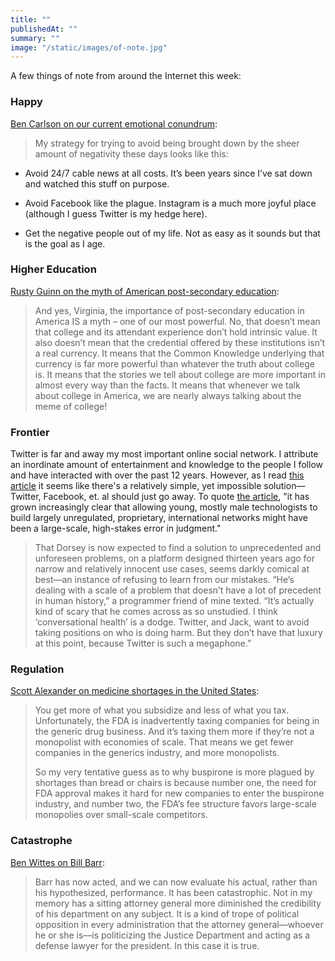 ```yaml
---
title: ""
publishedAt: ""
summary: ""
image: "/static/images/of-note.jpg"
---
```


A few things of note from around the Internet this week:

### Happy

[Ben Carlson on our current emotional
conundrum](https://awealthofcommonsense.com/2019/04/why-well-never-all-be-happy-again/):

> My strategy for trying to avoid being brought down by the sheer amount
> of negativity these days looks like this:

-   Avoid 24/7 cable news at all costs. It’s been years since I’ve sat
    down and watched this stuff on purpose.

-   Avoid Facebook like the plague. Instagram is a much more joyful
    place (although I guess Twitter is my hedge here).

-   Get the negative people out of my life. Not as easy as it sounds but
    that is the goal as I age.

### Higher Education

[Rusty Guinn on the myth of American post-secondary
education](https://www.epsilontheory.com/starry-eyes-and-starry-skies):

> And yes, Virginia, the importance of post-secondary education in
> America IS a myth – one of our most powerful. No, that doesn’t mean
> that college and its attendant experience don’t hold intrinsic value.
> It also doesn’t mean that the credential offered by these institutions
> isn’t a real currency. It means that the Common Knowledge underlying
> that currency is far more powerful than whatever the truth about
> college is. It means that the stories we tell about college are more
> important in almost every way than the facts. It means that whenever
> we talk about college in America, we are nearly always talking about
> the meme of college!

### Frontier

Twitter is far and away my most important online social network. I
attribute an inordinate amount of entertainment and knowledge to the
people I follow and have interacted with over the past 12 years.
However, as I read [this
article](https://www.newyorker.com/news/letter-from-silicon-valley/jack-dorseys-ted-interview-and-the-end-of-an-era)
it seems like there's a relatively simple, yet impossible
solution—Twitter, Facebook, et. al should just go away. To quote [the
article](https://www.newyorker.com/news/letter-from-silicon-valley/jack-dorseys-ted-interview-and-the-end-of-an-era),
"it has grown increasingly clear that allowing young, mostly male
technologists to build largely unregulated, proprietary, international
networks might have been a large-scale, high-stakes error in judgment."

> That Dorsey is now expected to find a solution to unprecedented and
> unforeseen problems, on a platform designed thirteen years ago for
> narrow and relatively innocent use cases, seems darkly comical at
> best—an instance of refusing to learn from our mistakes. “He’s dealing
> with a scale of a problem that doesn’t have a lot of precedent in
> human history,” a programmer friend of mine texted. “It’s actually
> kind of scary that he comes across as so unstudied. I think
> ‘conversational health’ is a dodge. Twitter, and Jack, want to avoid
> taking positions on who is doing harm. But they don’t have that luxury
> at this point, because Twitter is such a megaphone.”

### Regulation

[Scott Alexander on medicine shortages in the United
States](https://slatestarcodex.com/2019/04/30/buspirone-shortage-in-healthcaristan-ssr/):

> You get more of what you subsidize and less of what you tax.
> Unfortunately, the FDA is inadvertently taxing companies for being in
> the generic drug business. And it’s taxing them more if they’re not a
> monopolist with economies of scale. That means we get fewer companies
> in the generics industry, and more monopolists.
>
> So my very tentative guess as to why buspirone is more plagued by
> shortages than bread or chairs is because number one, the need for FDA
> approval makes it hard for new companies to enter the buspirone
> industry, and number two, the FDA’s fee structure favors large-scale
> monopolies over small-scale competitors.

### Catastrophe

[Ben Wittes on Bill
Barr](https://www.theatlantic.com/ideas/archive/2019/05/bill-barrs-performance-was-catastrophic/588574/):

> Barr has now acted, and we can now evaluate his actual, rather than
> his hypothesized, performance. It has been catastrophic. Not in my
> memory has a sitting attorney general more diminished the credibility
> of his department on any subject. It is a kind of trope of political
> opposition in every administration that the attorney general—whoever
> he or she is—is politicizing the Justice Department and acting as a
> defense lawyer for the president. In this case it is true.
